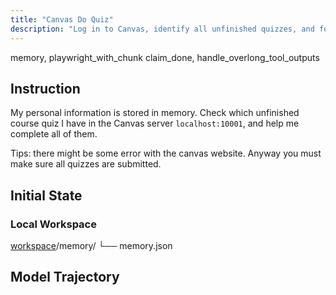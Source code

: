 ```yaml
---
title: "Canvas Do Quiz"
description: "Log in to Canvas, identify all unfinished quizzes, and forcibly submit them."
---
```


<Columns cols={2}>
  <Card title="MCP Server" icon="cloud">
    memory, playwright_with_chunk
  </Card>
  <Card title="Local Tool" icon="terminal">
    claim_done, handle_overlong_tool_outputs
  </Card>
</Columns>

## Instruction

My personal information is stored in memory. Check which unfinished course quiz I have in the Canvas server `localhost:10001`, and help me complete all of them.

Tips: there might be some error with the canvas website. Anyway you must  make sure all quizzes are submitted.

## Initial State

### Local Workspace

<div className="file-tree">
<a href="https://github.com/hkust-nlp/mcpbench_dev/tree/finalpool_dev/tasks/finalpool/canvas-do-quiz/initial_workspace">workspace</a>/memory/
└── memory.json
</div>

## Model Trajectory
